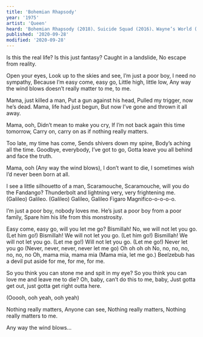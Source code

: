 ```yaml
---
title: 'Bohemian Rhapsody'
year: '1975'
artist: 'Queen'
heard: 'Bohemian Rhapsody (2018)、Suicide Squad (2016)、Wayne’s World (1992)'
published: '2020-09-28'
modified: '2020-09-28'
---
```


<LyricSection>

Is this the real life?
Is this just fantasy?
Caught in a landslide,
No escape from reality.

</LyricSection>

<LyricSection>

Open your eyes,
Look up to the skies and see,
I&rsquo;m just a poor boy, I need no sympathy,
Because I&rsquo;m easy come, easy go,
Little high, little low,
Any way the wind blows doesn&rsquo;t really matter to me, to me.

</LyricSection>

<LyricSection>

Mama, just killed a man,
Put a gun against his head,
Pulled my trigger, now he&rsquo;s dead.
Mama, life had just begun,
But now I&rsquo;ve gone and thrown it all away.

</LyricSection>

<LyricSection>

Mama, ooh,
Didn&rsquo;t mean to make you cry,
If I&rsquo;m not back again this time tomorrow,
Carry on, carry on as if nothing really matters.

</LyricSection>

<LyricSection>

Too late, my time has come,
Sends shivers down my spine,
Body&rsquo;s aching all the time.
Goodbye, everybody, I&rsquo;ve got to go,
Gotta leave you all behind and face the truth.

</LyricSection>

<LyricSection>

Mama, ooh (Any way the wind blows),
I don&rsquo;t want to die,
I sometimes wish I&rsquo;d never been born at all.

</LyricSection>

<LyricSection>

I see a little silhouetto of a man,
Scaramouche, Scaramouche, will you do the Fandango?
Thunderbolt and lightning very, very frightening me.
(Galileo) Galileo.
(Galileo) Galileo,
Galileo Figaro
Magnifico-o-o-o-o.

</LyricSection>

<LyricSection>

I&rsquo;m just a poor boy, nobody loves me.
He&rsquo;s just a poor boy from a poor family,
Spare him his life from this monstrosity.

</LyricSection>

<LyricSection>

Easy come, easy go, will you let me go?
Bismillah! No, we will not let you go. (Let him go!)
Bismillah! We will not let you go. (Let him go!)
Bismillah! We will not let you go. (Let me go!)
Will not let you go. (Let me go!)
Never let you go (Never, never, never, never let me go)
Oh oh oh oh
No, no, no, no, no, no, no
Oh, mama mia, mama mia (Mama mia, let me go.)
Beelzebub has a devil put aside for me, for me, for me.

</LyricSection>

<LyricSection>

So you think you can stone me and spit in my eye?
So you think you can love me and leave me to die?
Oh, baby, can&rsquo;t do this to me, baby,
Just gotta get out, just gotta get right outta here.

</LyricSection>

<LyricSection>

(Ooooh, ooh yeah, ooh yeah)

</LyricSection>

<LyricSection>

Nothing really matters,
Anyone can see,
Nothing really matters,
Nothing really matters to me.

</LyricSection>

<LyricSection>

Any way the wind blows...

</LyricSection>

